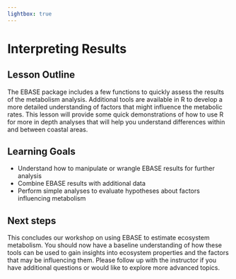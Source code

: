 ```yaml
---
lightbox: true
---
```


# Interpreting Results

## Lesson Outline

The EBASE package includes a few functions to quickly assess the results of the metabolism analysis.  Additional tools are available in R to develop a more detailed understanding of factors that might influence the metabolic rates.  This lesson will provide some quick demonstrations of how to use R for more in depth analyses that will help you understand differences within and between coastal areas. 

## Learning Goals

- Understand how to manipulate or wrangle EBASE results for further analysis
- Combine EBASE results with additional data
- Perform simple analyses to evaluate hypotheses about factors influencing metabolism

## Next steps

This concludes our workshop on using EBASE to estimate ecosystem metabolism.  You should now have a baseline understanding of how these tools can be used to gain insights into ecosystem properties and the factors that may be influencing them. Please follow up with the instructor if you have additional questions or would like to explore more advanced topics.
